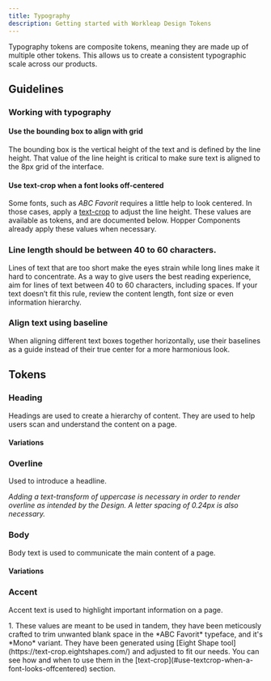 ```yaml
---
title: Typography
description: Getting started with Workleap Design Tokens
---
```



Typography tokens are composite tokens, meaning they are made up of multiple other tokens. This allows us to create a consistent typographic scale across our products.

## Guidelines

### Working with typography

#### Use the bounding box to align with grid

The bounding box is the vertical height of the text and is defined by the line height. That value of the line height is critical to make sure text is aligned to the 8px grid of the interface.

#### Use text-crop when a font looks off-centered

Some fonts, such as *ABC Favorit* requires a little help to look centered. In those cases, apply a [text-crop](/guides/css/text-crop) to adjust the line height. These values are available as tokens, and are documented below. Hopper Components already apply these values when necessary.

### Line length should be between 40 to 60 characters.

Lines of text that are too short make the eyes strain while long lines make it hard to concentrate. As a way to give users the best reading experience, aim for lines of text between 40 to 60 characters, including spaces. If your text doesn’t fit this rule, review the content length, font size or even information hierarchy.

### Align text using baseline

When aligning different text boxes together horizontally, use their baselines as a guide instead of their true center for a more harmonious look.

## Tokens

### Heading

Headings are used to create a hierarchy of content. They are used to help users scan and understand the content on a page.

<TypographyTable type="heading" data={tokens.semantic} />

#### Variations

<TypographyVariantTable type="heading" data={tokens.semantic} />

### Overline

Used to introduce a headline.

_Adding a text-transform of uppercase is necessary in order to render overline as intended by the Design. A letter spacing of 0.24px is also necessary._

<TypographyTable type="overline" data={tokens.semantic} />

### Body

Body text is used to communicate the main content of a page.

<TypographyTable type="body" data={tokens.semantic} />

#### Variations

<TypographyVariantTable type="body" data={tokens.semantic} />

### Accent

Accent text is used to highlight important information on a page.

<TypographyTable type="accent" data={tokens.semantic} />

<Footnote name="offset-tokens">
    1. These values are meant to be used in tandem, they have been meticously crafted to trim unwanted blank space in the *ABC Favorit* typeface, and it's *Mono* variant. They have been generated using [Eight Shape tool](https://text-crop.eightshapes.com/) and adjusted to fit our needs. You can see how and when to use them in the [text-crop](#use-textcrop-when-a-font-looks-offcentered) section.
</Footnote>
